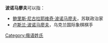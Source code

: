 {{not|波诺马连科}}
'''波诺马廖夫'''可以指：
*[[鲍里斯·尼古拉耶维奇·波诺马廖夫|鲍里斯·尼古拉耶维奇·波诺马廖夫]]，苏联政治家
*[[卢斯兰·波诺马廖夫|卢斯兰·波诺马廖夫]]，乌克兰国际象棋棋手

{{Disambiguation|B|Cat=五字姓氏消歧义}}
[[Category:俄语姓氏|Category:俄语姓氏]]